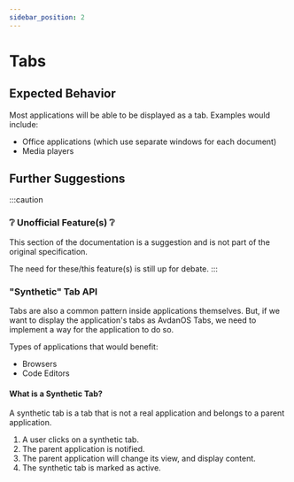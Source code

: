 ```yaml
---
sidebar_position: 2
---
```


# Tabs

<Notice type="wip" url="/docs/navda/multitasking/tabs.mdx" />


<AutoPlay src="/vid/tabs.webm" />

## Expected Behavior

Most applications will be able to be displayed as a tab.
Examples would include:

- Office applications (which use separate windows for each document)
- Media players

## Further Suggestions

:::caution

### ❔ Unofficial Feature(s) ❔

This section of the documentation is a suggestion and is not part of the original specification.

The need for these/this feature(s) is still up for debate.
:::

### "Synthetic" Tab API

<AutoPlay src="/vid/synthetic-tabs.webm" />

Tabs are also a common pattern inside applications themselves.
But, if we want to display the application's tabs as AvdanOS Tabs,
we need to implement a way for the application to do so.

Types of applications that would benefit:

- Browsers
- Code Editors

#### What is a Synthetic Tab?

A synthetic tab is a tab that is not a real application and belongs
to a parent application.

1. A user clicks on a synthetic tab.
2. The parent application is notified.
3. The parent application will change its view, and display content.
4. The synthetic tab is marked as active.
